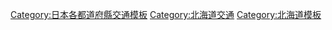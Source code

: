 {{日本行政區劃分類導航|交通模板}}
[[Category:日本各都道府縣交通模板|Category:日本各都道府縣交通模板]]
[[Category:北海道交通|Category:北海道交通]]
[[Category:北海道模板|Category:北海道模板]]